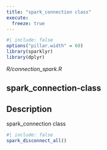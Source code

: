 ```yaml
---
title: "spark_connection class"
execute:
  freeze: true
---
```


```r
#| include: false
options("pillar.width" = 60)
library(sparklyr) 
library(dplyr)
```

*R/connection_spark.R*

## spark_connection-class

## Description
spark_connection class 











```r
#| include: false
spark_disconnect_all()
```
